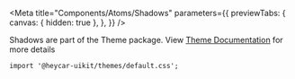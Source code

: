 
<Meta
  title="Components/Atoms/Shadows"
  parameters={{
    previewTabs: {
      canvas: { hidden: true },
    },
  }}
/>

<!-- Docs -->

<ComponentHeader
  name="Shadows"
  stage={3}
  design="https://www.figma.com/file/rrvkvQEoVTOHa7MzyKSaoz/OTP-Global-Design-System?node-id=1370-39275&t=WjiaeQKmFwLVgnLb-0"
/>

Shadows are part of the Theme package. View [Theme Documentation](https://hey-car.github.io/heycar-uikit/main/?path=/docs/components-theme--page) for more details

```tsx
import '@heycar-uikit/themes/default.css';
```
